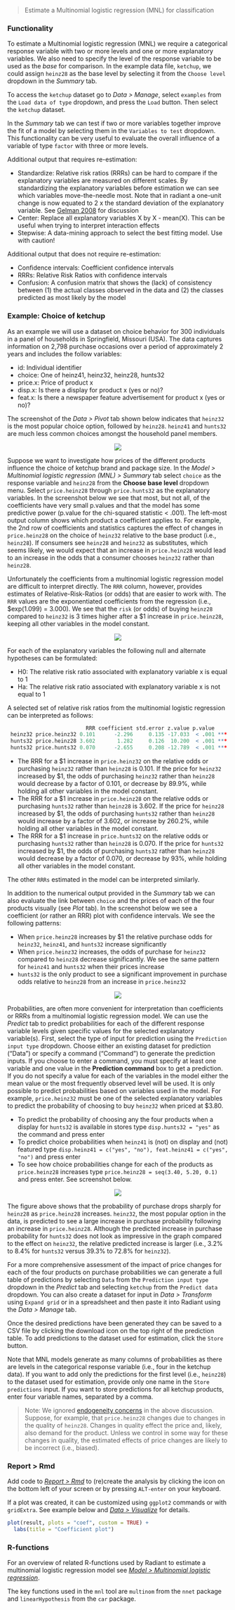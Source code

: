 > Estimate a Multinomial logistic regression (MNL) for classification

### Functionality

To estimate a Multinomial logistic regression (MNL) we require a categorical response variable with two or more levels and one or more explanatory variables. We also need to specify the level of the response variable to be used as the _base_ for comparison. In the example data file, `ketchup`, we could assign `heinz28` as the base level by selecting it from the `Choose level` dropdown in the _Summary_ tab.

To access the `ketchup` dataset go to _Data > Manage_, select `examples` from the `Load data of type` dropdown, and press the `Load` button. Then select the `ketchup` dataset.

In the _Summary_ tab we can test if two or more variables together improve the fit of a model by selecting them in the `Variables to test` dropdown. This functionality can be very useful to evaluate the overall influence of a variable of type `factor` with three or more levels.

Additional output that requires re-estimation:

* Standardize: Relative risk ratios (RRRs) can be hard to compare if the explanatory variables are measured on different scales. By standardizing the explanatory variables before estimation we can see which variables move-the-needle most. Note that in radiant a one-unit change is now equated to 2 x the standard deviation of the explanatory variable. See <a href="http://www.stat.columbia.edu/~gelman/research/published/standardizing7.pdf" target="_blank">Gelman 2008</a> for discussion
* Center: Replace all explanatory variables X by X - mean(X). This can be useful when trying to interpret interaction effects
* Stepwise: A data-mining approach to select the best fitting model. Use with caution!

Additional output that does not require re-estimation:

* Confidence intervals: Coefficient confidence intervals
* RRRs: Relative Risk Ratios with confidence intervals
* Confusion: A confusion matrix that shows the (lack) of consistency between (1) the actual classes observed in the data and (2) the classes predicted as most likely by the model

### Example: Choice of ketchup

As an example we will use a dataset on choice behavior for 300 individuals in a panel of households in Springfield, Missouri (USA). The data captures information on 2,798 purchase occasions over a period of approximately 2 years and includes the follow variables:

* id: Individual identifier
* choice: One of heinz41, heinz32, heinz28, hunts32
* price.x: Price of product x
* disp.x: Is there a display for product x (yes or no)?
* feat.x: Is there a newspaper feature advertisement for product x (yes or no)?

The screenshot of the _Data > Pivot_ tab shown below indicates that `heinz32` is the most popular choice option, followed by `heinz28`. `heinz41` and `hunts32` are much less common choices amongst the household panel members.

<p align="center"><img src="figures_model/mnl_choice_shares.png"></p>

Suppose we want to investigate how prices of the different products influence the choice of ketchup brand and package size. In the _Model > Multinomial logistic regression (MNL) > Summary_ tab select `choice` as the response variable and `heinz28` from the **Choose base level** dropdown menu. Select `price.heinz28` through `price.hunts32` as the explanatory variables. In the screenshot below we see that most, but not all, of the coefficients have very small p.values and that the model has some predictive power (p.value for the chi-squared statistic < .001). The left-most output column shows which product a coefficient applies to. For example, the 2nd row of coefficients and statistics captures the effect of changes in `price.heinz28` on the choice of `heinz32` relative to the base product (i.e., `heinz28`). If consumers see `heinz28` and `heinz32` as substitutes, which seems likely, we would expect that an increase in `price.heinz28` would lead to an increase in the odds that a consumer chooses `heinz32` rather than `heinz28`.

Unfortunately the coefficients from a multinomial logistic regression model are difficult to interpret directly. The `RRR` column, however, provides estimates of Relative-Risk-Ratios (or odds) that are easier to work with. The `RRR` values are the exponentiated coefficients from the regression (i.e., $exp(1.099) = 3.000). We see that the `risk` (or odds) of buying `heinz28` compared to `heinz32` is 3 times higher after a \$1 increase in `price.heinz28`, keeping all other variables in the model constant. 

<p align="center"><img src="figures_model/mnl_summary.png"></p>

For each of the explanatory variables the following null and alternate hypotheses can be formulated:

* H0: The relative risk ratio associated with explanatory variable x is equal to 1
* Ha: The relative risk ratio associated with explanatory variable x is not equal to 1

A selected set of relative risk ratios from the multinomial logistic regression can be interpreted as follows:

```r
                         RRR coefficient std.error z.value p.value    
 heinz32 price.heinz32 0.101      -2.296     0.135 -17.033  < .001 ***
 hunts32 price.heinz28 3.602       1.282     0.126  10.200  < .001 ***
 hunts32 price.hunts32 0.070      -2.655     0.208 -12.789  < .001 ***
```

- The RRR for a \$1 increase in `price.heinz32` on the relative odds or purchasing `heinz32` rather than `heinz28` is 0.101. If the price for `heinz32` increased by \$1, the odds of purchasing `heinz32` rather than `heinz28` would decrease by a factor of 0.101, or decrease by 89.9%, while holding all other variables in the model constant.
- The RRR for a \$1 increase in `price.heinz28` on the relative odds or purchasing `hunts32` rather than `heinz28` is 3.602. If the price for `heinz28` increased by \$1, the odds of purchasing `hunts32` rather than `heinz28` would increase by a factor of 3.602, or increase by 260.2%, while holding all other variables in the model constant.
- The RRR for a \$1 increase in `price.hunts32` on the relative odds or purchasing `hunts32` rather than `heinz28` is 0.070. If the price for `hunts32` increased by \$1, the odds of purchasing `hunts32` rather than `heinz28` would decrease by a factor of 0.070, or decrease by 93%, while holding all other variables in the model constant.

The other `RRRs` estimated in the model can be interpreted similarly. 

In addition to the numerical output provided in the _Summary_ tab we can also evaluate the link between `choice` and the prices of each of the four products visually (see _Plot_ tab). In the screenshot below we see a coefficient (or rather an RRR) plot with confidence intervals. We see the following patterns:

- When `price.heinz28` increases by \$1 the relative purchase odds for `heinz32`, `heinz41`, and `hunts32` increase significantly
- When `price.heinz32` increases, the odds of purchase for `heinz32` compared to `heinz28` decrease significantly. We see the same pattern for `heinz41` and `hunts32` when their prices increase 
- `hunts32` is the only product to see a significant improvement in purchase odds relative to `heinz28` from an increase in `price.heinz32`

<p align="center"><img src="figures_model/mnl_plot.png"></p>

Probabilities, are often more convenient for interpretation than coefficients or RRRs from a multinomial logistic regression model. We can use the _Predict_ tab to predict probabilities for each of the different response variable levels given specific values for the selected explanatory variable(s). First, select the type of input for prediction using the `Prediction input type` dropdown. Choose either an existing dataset for prediction ("Data") or specify a command ("Command") to generate the prediction inputs. If you choose to enter a command, you must specify at least one variable and one value in the **Prediction command** box to get a prediction. If you do not specify a value for each of the variables in the model either the mean value or the most frequently observed level will be used. It is only possible to predict probabilities based on variables used in the model. For example, `price.heinz32` must be one of the selected explanatory variables to predict the probability of choosing to buy `heinz32` when priced at \$3.80.

* To predict the probability of choosing any the four products when a display for `hunts32` is available in stores type `disp.hunts32 = "yes"` as the command and press enter
* To predict choice probabilities when `heinz41` is (not) on display and (not) featured type `disp.heinz41 = c("yes", "no"), feat.heinz41 = c("yes", "no")` and press enter
* To see how choice probabilities change for each of the products as `price.heinz28` increases type `price.heinz28 = seq(3.40, 5.20, 0.1)` and press enter. See screenshot below.

<p align="center"><img src="figures_model/mnl_predict.png"></p>

The figure above shows that the probability of purchase drops sharply for `heinz28` as `price.heinz28` increases. `heinz32`, the most popular option in the data, is predicted to see a large increase in purchase probability following an increase in `price.heinz28`. Although the predicted increase in purchase probability for `hunts32` does not look as impressive in the graph compared to the effect on `heinz32`, the relative predicted increase is larger (i.e., 3.2% to 8.4% for `hunts32` versus 39.3% to 72.8% for `heinz32`).

For a more comprehensive assessment of the impact of price changes for each of the four products on purchase probabilities we can generate a full table of predictions by selecting `Data` from the `Prediction input type` dropdown in the _Predict_ tab and selecting `ketchup` from the `Predict data` dropdown. You can also create a dataset for input in _Data > Transform_ using `Expand grid` or in a spreadsheet and then paste it into Radiant using the _Data > Manage_ tab.

Once the desired predictions have been generated they can be saved to a CSV file by clicking the download icon on the top right of the prediction table. To add predictions to the dataset used for estimation, click the `Store` button. 

Note that MNL models generate as many columns of probabilities as there are levels in the categorical response variable (i.e., four in the ketchup data). If you want to add only the predictions for the first level (i.e., `heinz28`) to the dataset used for estimation, provide only one name in the `Store predictions` input. If you want to store predictions for all ketchup products, enter four variable names, separated by a comma.

> Note: We ignored <a href="https://en.wikipedia.org/wiki/Endogeneity_(econometrics)" target="blank">endogeneity concerns</a> in the above discussion. Suppose, for example, that `price.heinz28` changes due to changes in the quality of `heinz28`. Changes in quality effect the price and, likely, also demand for the product. Unless we control in some way for these changes in quality, the estimated effects of price changes are likely to be incorrect (i.e., biased).

### Report > Rmd

Add code to <a href="https://radiant-rstats.github.io/docs/data/report_rmd.html" target="_blank">_Report > Rmd_</a> to (re)create the analysis by clicking the <i title="report results" class="fa fa-edit"></i> icon on the bottom left of your screen or by pressing `ALT-enter` on your keyboard. 

If a plot was created, it can be customized using `ggplot2` commands or with `gridExtra`. See example below and <a href="https://radiant-rstats.github.io/docs/data/visualize.html" target="_blank">_Data > Visualize_</a> for details.

```r
plot(result, plots = "coef", custom = TRUE) +
  labs(title = "Coefficient plot")
```

### R-functions

For an overview of related R-functions used by Radiant to estimate a multinomial logistic regression model see <a href = "https://radiant-rstats.github.io/radiant.model/reference/index.html#section-model-multinomial-logistic-regression" target="_blank">_Model > Multinomial logistic regression_</a>.

The key functions used in the `mnl` tool are `multinom` from the `nnet` package and `linearHypothesis` from the `car` package. 
